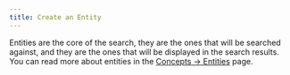 ```yaml
---
title: Create an Entity
---
```


Entities are the core of the search, they are the ones that will be searched against, and they are the ones that will be displayed in the search results. You can read more about entities in the [Concepts -> Entities](./concepts/entities.md) page.
